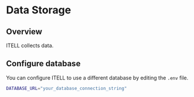 # Data Storage

## Overview

ITELL collects data.

## Configure database

You can configure ITELL to use a different database by editing the `.env` file.

```bash filename=".env"
DATABASE_URL="your_database_connection_string"
```
